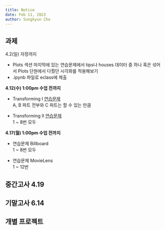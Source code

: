 ```yaml
---
title: Notice
date: Feb 11, 2023
author: Sungkyun Cho
---
```


## 과제
4.2(일) 자정까지

- Plots 섹션 마지막에 있는 연습문제에서 tips나 houses 데이터 중 하나 혹은 섞어서 Plots 단원에서 다뤘던 시각화를 적용해보기
- .ipynb 파일로 eclass에 제출

**4.12(수) 1:00pm 수업 전까지**

- Transforming I [연습문제](https://da.modellings.art/contents/exercise_transform.html)  
    A, B 파트 전부와 C 파트는 할 수 있는 만큼

- Transforming II [연습문제](https://da.modellings.art/contents/exercise_wrangle.html)  
    1 ~ 8번 모두

**4.17(월) 1:00pm 수업 전까지**

- 연습문제 Billboard  
    1 ~ 8번 모두

- 연습문제 MovieLens  
    1 ~ 12번



## 중간고사 4.19

## 기말고사 6.14

## 개별 프로젝트 